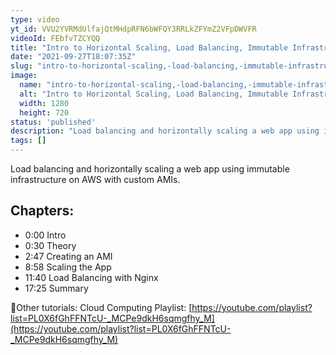 ```yaml
---
type: video
yt_id: VVU2YVRMdUlfajQtMHdpRFN6bWFQY3RRLkZFYmZ2VFpDWVFR
videoId: FEbfvTZCYQQ
title: "Intro to Horizontal Scaling, Load Balancing, Immutable Infrastructure with AWS"
date: "2021-09-27T18:07:35Z"
slug: "intro-to-horizontal-scaling,-load-balancing,-immutable-infrastructure-with-aws"
image: 
  name: "intro-to-horizontal-scaling,-load-balancing,-immutable-infrastructure-with-aws.jpg"
  alt: "Intro to Horizontal Scaling, Load Balancing, Immutable Infrastructure with AWS"
  width: 1280
  height: 720
status: 'published'
description: "Load balancing and horizontally scaling a web app using immutable infrastructure on AWS with custom AMIs."
tags: []
---
```


Load balancing and horizontally scaling a web app using immutable infrastructure on AWS with custom AMIs.

## Chapters:

* 0:00​ Intro
* 0:30 Theory
* 2:47 Creating an AMI
* 8:58 Scaling the App
* 11:40 Load Balancing with Nginx
* 17:25 Summary

🔗Other tutorials:
Cloud Computing Playlist: [https://youtube.com/playlist?list=PL0X6fGhFFNTcU-_MCPe9dkH6sqmgfhy_M](https://youtube.com/playlist?list=PL0X6fGhFFNTcU-_MCPe9dkH6sqmgfhy_M)


